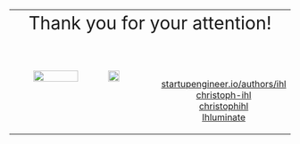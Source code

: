 # {.center .center-x data-state="hide-menubar"}
<style>
.table-text {
  text-align: center !important;
  font-size: 2em;
  padding-bottom: 1em !important;
}
.row-bottom {
  text-align: center !important;
  padding-top: 2em !important;
}
</style>
<table width = "100%">
<tbody>
  <tr>
    <td colspan="2" class="table-text">Thank you for your attention!</td>
  </tr>
  <tr >
    <td class="row-bottom" style="vertical-align: baseline; width: 50%;">
          <img src="https://raw.githubusercontent.com/christophihl/TIE_website/main/assets/images/logo.svg" style="vertical-align: middle; width: 60%; height: auto;" />
          <img src="author_pic.jpg" class="picture" style="vertical-align: middle; horizontal-align: right; width: 30%; height: auto;" />
    </td>
    <td class = "row-bottom" style = "vertical-align: middle; width = 50%">
      <ul style = "list-style:none;">
        <li><a href = "https://www.startupengineer.io/authors/ihl/" target = "_blank"><i class = "fas fa-home"></i> startupengineer.io/authors/ihl</a></li>
        <li><a href = "https://www.linkedin.com/in/christoph-ihl/" target = "_blank"><i class = "fab fa-linkedin"></i> christoph-ihl</a></li>
        <li><a href = "https://github.com/christophihl" target = "_blank"><i class = "fab fa-github"></i> christophihl</a></li>
        <li><a href = "https://twitter.com/Ihluminate/" target = "_blank"><i class = "fab fa-twitter"></i> Ihluminate</a></li>
      </ul>
    </td>
  </tr>
</tbody>
</table>